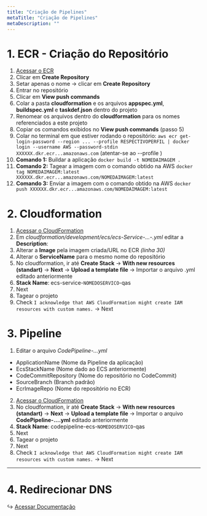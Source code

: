 ```yaml
---
title: "Criação de Pipelines"
metaTitle: "Criação de Pipelines"
metaDescription: ""
---
```


# 1. ECR - Criação do Repositório

1. [Acessar o ECR](https://console.aws.amazon.com/ecr/repositories)
2. Clicar em __Create Repository__
3. Setar apenas o nome -> clicar em __Create Repository__
4. Entrar no repositório
5. Clicar em __View push commands__
6. Colar a pasta __cloudformation__ e os arquivos __appspec.yml__, __buildspec.yml__ e __taskdef.json__ dentro do projeto
7. Renomear os arquivos dentro do __cloudformation__ para os nomes referenciados a este projeto
8. Copiar os comandos exibidos no __View push commands__ (passo 5)
9. Colar no terminal em que estiver rodando o repositório: `aws ecr get-login-password --region ... --profile RESPECTIVOPERFIL | docker login --username AWS --password-stdin XXXXXX.dkr.ecr...amazonaws.com` (atentar-se ao --profile )
10. __Comando 1:__ Buildar a aplicação `docker build -t NOMEDAIMAGEM .`
11. __Comando 2:__ Tagear a imagem com o comando obtido na AWS `docker tag NOMEDAIMAGEM:latest XXXXXX.dkr.ecr...amazonaws.com/NOMEDAIMAGEM:latest`
12. __Comando 3:__ Enviar a imagem com o comando obtido na AWS `docker push XXXXXX.dkr.ecr...amazonaws.com/NOMEDAIMAGEM:latest`

# 2. Cloudformation

1. [Acessar o CloudFormation](https://console.aws.amazon.com/cloudformation/home?region=us-east-1)
2. Em _cloudformation/development/ecs/ecs-Service-...-.yml_ editar a __Description__:
3. Alterar a __Image__ pela imagem criada/URL no ECR _(linha 30)_
4. Alterar o __ServiceName__ para o mesmo nome do repositório
5. No cloudformation, ir até __Create Stack__ -> __With new resources (standart)__ -> __Next__ -> __Upload a template file__ -> Importar o arquivo .yml editado anteriormente
6. __Stack Name__: ecs-service-`NOMEDOSERVICO`-qas
7. Next
9. Tagear o projeto
10. Check `I acknowledge that AWS CloudFormation might create IAM resources with custom names.` -> Next

# 3. Pipeline

1. Editar o arquivo _CodePipeline-...yml_
  - ApplicationName (Nome da Pipeline da aplicação)
  - EcsStackName (Nome dado ao ECS anteriormente)
  - CodeCommitRepository (Nome do repositório no CodeCommit)
  - SourceBranch (Branch padrão)
  - EcrImageRepo (Nome do repositório no ECR)
2. [Acessar o CloudFormation](https://console.aws.amazon.com/cloudformation/home?region=us-east-1)
3. No cloudformation, ir até __Create Stack__ -> __With new resources (standart)__ -> __Next__ -> __Upload a template file__ -> Importar o arquivo __CodePipeline-....yml__ editado anteriormente
4. __Stack Name__: codepipeline-ecs-`NOMEDOSERVICO`-qas
5. Next
6. Tagear o projeto
7. Next
8. Check `I acknowledge that AWS CloudFormation might create IAM resources with custom names.` -> Next

<hr />

# 4. Redirecionar DNS
↪ [Acessar Documentação](./04-redirecionamento-dns)
